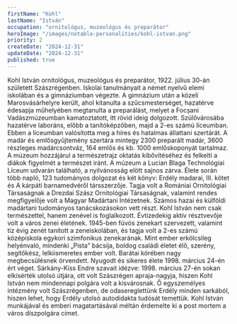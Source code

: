 ```yaml
---
firstName: "Kohl"
lastName: "István"
occupation: "ornitológus, muzeológus és preparátor"
heroImage: "/images/notable-personalities/kohl-istvan.png"
priority: 2
createDate: "2024-12-31"
updateDate: "2024-12-31"
published: true
---
```


<ContentTextBlock>
Kohl István ornitológus, muzeológus és preparátor, 1922. július 30-án született Szászrégenben. Iskolai tanulmányait a német nyelvű elemi iskolában és a gimnáziumban végezte. A gimnázium után a közeli Marosvásárhelyre került, ahol kitanulta a szűcsmesterséget, hazatérve édesapja műhelyében megtanulta a preparálást, melyet a Focșani Vadászmúzeumban kamatoztatott, itt rövid ideig dolgozott. Szülővárosába hazatérve laboráns, előbb a tanítóképzőben, majd a 2-es számú líceumban. Ebben a líceumban valósította meg a híres és hatalmas állattani szertárát. A madár és emlősgyűjtemény szertára mintegy 2300 preparált madár, 3600 részleges madárcsontváz, 164 emlős és kb. 1000 emlőskoponyát tartalmaz. A múzeum hozzájárul a természetrajz oktatás kibővítéséhez és felkelti a diákok figyelmét a természet iránt. A múzeum a Lucian Blaga Technológiai Líceum udvarán található, a nyilvánosság elött sajnos zárva.
</ContentTextBlock>

<ContentTextBlock>
Élete során több napló, 123 tudományos dolgozat és két könyv: Erdély madarai, III. kötet és A kárpáti barnamedvéről társszerzője. Tagja volt a Romániai Ornitológiai Társaságnak a Drezdai Szász Ornitológiai Társaságnak, valamint rendes megfigyelője volt a Magyar Madártani Intézetnek. Számos hazai és külföldi madártani tudományos tanácskozásokon vett részt. Kohl István nem csak természettel, hanem zenével is foglalkozott. Évtizedekig aktív résztvevője volt a város zenei életének. 1945-ben fúvós zenekart szervezett, valamint tíz évig zenét tanított a zeneiskolában, és tagja volt a 2-es számú középiskola egykori szimfonikus zenekarának.
</ContentTextBlock>

<ContentTextBlock>
Mint ember erkölcsileg helyénvaló, mindenki „Pista” bácsija, boldog családi életet élő, szerény, segítőkész, lelkiismeretes ember volt. Barátai körében nagy megbecsülésnek örvendett. Nyugodt és sikeres élete 1998. március 24-én ért véget. Sárkány-Kiss Endre szavait idézve: 1998. március 27-én sokan elkísérték utolsó útjára, ott volt Szászrégen apraja-nagyja, hiszen Kohl István nem mindennapi polgára volt a kisvárosnak. Ő egyszemélyes intézmény volt Szászrégenben, de odasereglettünk Erdély minden sarkából, hiszen lehet, hogy Erdély utolsó autodidakta tudósát temettük. Kohl István munkájával és emberi magatartásával méltán érdemelte ki a post mortem a város díszpolgára címet.
</ContentTextBlock>